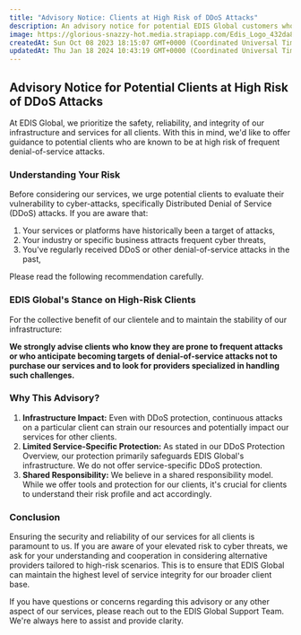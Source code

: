 ```yaml
---
title: "Advisory Notice: Clients at High Risk of DDoS Attacks"
description: An advisory notice for potential EDIS Global customers who are aware of their vulnerability to frequent denial-of-service attacks.
image: https://glorious-snazzy-hot.media.strapiapp.com/Edis_Logo_432da83b15.jpg
createdAt: Sun Oct 08 2023 18:15:07 GMT+0000 (Coordinated Universal Time)
updatedAt: Thu Jan 18 2024 10:43:19 GMT+0000 (Coordinated Universal Time)
---
```



## **Advisory Notice for Potential Clients at High Risk of DDoS Attacks**

At EDIS Global, we prioritize the safety, reliability, and integrity of our infrastructure and services for all clients. With this in mind, we'd like to offer guidance to potential clients who are known to be at high risk of frequent denial-of-service attacks.

### **Understanding Your Risk**

Before considering our services, we urge potential clients to evaluate their vulnerability to cyber-attacks, specifically Distributed Denial of Service (DDoS) attacks. If you are aware that:

1. Your services or platforms have historically been a target of attacks,
2. Your industry or specific business attracts frequent cyber threats,
3. You've regularly received DDoS or other denial-of-service attacks in the past,

Please read the following recommendation carefully.

### **EDIS Global's Stance on High-Risk Clients**

For the collective benefit of our clientele and to maintain the stability of our infrastructure:

**We strongly advise clients who know they are prone to frequent attacks or who anticipate becoming targets of denial-of-service attacks not to purchase our services and to look for providers specialized in handling such challenges.**

### **Why This Advisory?**

1. **Infrastructure Impact:** Even with DDoS protection, continuous attacks on a particular client can strain our resources and potentially impact our services for other clients.
2. **Limited Service-Specific Protection:** As stated in our DDoS Protection Overview, our protection primarily safeguards EDIS Global's infrastructure. We do not offer service-specific DDoS protection.
3. **Shared Responsibility:** We believe in a shared responsibility model. While we offer tools and protection for our clients, it's crucial for clients to understand their risk profile and act accordingly.

<CtaButton
  label="EDIS Global's DDoS Protection Overview"
  link='./edis-global-ddos-protection-overview.mdx'
/>

### **Conclusion**

Ensuring the security and reliability of our services for all clients is paramount to us. If you are aware of your elevated risk to cyber threats, we ask for your understanding and cooperation in considering alternative providers tailored to high-risk scenarios. This is to ensure that EDIS Global can maintain the highest level of service integrity for our broader client base.

If you have questions or concerns regarding this advisory or any other aspect of our services, please reach out to the EDIS Global Support Team. We're always here to assist and provide clarity.
